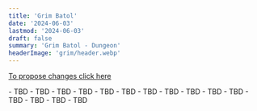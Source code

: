 ```yaml
---
title: 'Grim Batol'
date: '2024-06-03'
lastmod: '2024-06-03'
draft: false
summary: 'Grim Batol - Dungeon'
headerImage: 'grim/header.webp'
---
```


[To propose changes click here](https://github.com/dreamgrove/dreamgrove/commits/master/content/balance)

<Checkbox id="Healer" name="Healer" />

<BossCard title="Trash" image="grim/trash.jpg">
- TBD 
- TBD 
- TBD
</BossCard>

<BossCard title="General Umbriss" image="grim/umbriss.jpg">
- TBD 
- TBD 
- TBD
</BossCard>

<BossCard title="Forgemaster Throngus" image="grim/throngus.jpg">
- TBD 
- TBD 
- TBD
</BossCard>

<BossCard title="Drahga Shadowburner" image="grim/drahga.jpg">
- TBD 
- TBD 
- TBD
</BossCard>

<BossCard title="Erudax, the Duke of Below" image="grim/erudax.jpg">
- TBD 
- TBD 
- TBD
</BossCard>